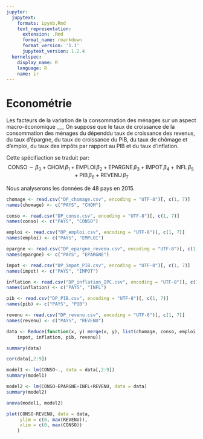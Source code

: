 ```yaml
---
jupyter:
  jupytext:
    formats: ipynb,Rmd
    text_representation:
      extension: .Rmd
      format_name: rmarkdown
      format_version: '1.1'
      jupytext_version: 1.2.4
  kernelspec:
    display_name: R
    language: R
    name: ir
---
```


# Econométrie
Les facteurs de la variation de la consommation des ménages sur un aspect macro-économique
___
On suppose que le taux de croissance de la consommation des ménages du dépenddu taux de croissance des revenus, du taux d'épargne, du taux de croissance du PIB, du taux de chômage et d'emploi, du taux des impôts par rapport au PIB et du taux d’inflation.

Cette spécifiaction se traduit par:
$$ \textrm{CONSO} \sim \beta_0 + \textrm{CHOM}\, \beta_1 + \textrm{EMPLOI}\, \beta_2 + \textrm{EPARGNE}\, \beta_3 + \textrm{IMPOT}\, \beta_4 + \textrm{INFL}\, \beta_5 + \textrm{PIB}\, \beta_6 + \textrm{REVENU}\, \beta_7$$

Nous analyserons les données de 48 pays en 2015.

```r
chomage <- read.csv("DP_chomage.csv", encoding = "UTF-8")[, c(1, 7)]
names(chomage) <- c("PAYS", "CHOM")

conso <- read.csv("DP_conso.csv", encoding = "UTF-8")[, c(1, 7)]
names(conso) <- c("PAYS", "CONSO")

emploi <- read.csv("DP_emploi.csv", encoding = "UTF-8")[, c(1, 7)]
names(emploi) <- c("PAYS", "EMPLOI")

epargne <- read.csv("DP_epargne_revenu.csv", encoding = "UTF-8")[, c(1, 7)]
names(epargne) <- c("PAYS", "EPARGNE")

impot <- read.csv("DP_impot_PIB.csv", encoding = "UTF-8")[, c(1, 7)]
names(impot) <- c("PAYS", "IMPOT")

inflation <- read.csv("DP_inflation_IPC.csv", encoding = "UTF-8")[, c(1, 7)]
names(inflation) <- c("PAYS", "INFL")

pib <- read.csv("DP_PIB.csv", encoding = "UTF-8")[, c(1, 7)]
names(pib) <- c("PAYS", "PIB")

revenu <- read.csv("DP_revenu.csv", encoding = "UTF-8")[, c(1, 7)]
names(revenu) <- c("PAYS", "REVENU")

data <- Reduce(function(x, y) merge(x, y), list(chomage, conso, emploi, epargne, 
    impot, inflation, pib, revenu))
```

```r
summary(data)
```

```r
cor(data[,2:9])
```

```r
model1 <- lm(CONSO~., data = data[,2:9])
summary(model1)
```

```r
model2 <- lm(CONSO~EPARGNE+INFL+REVENU, data = data)
summary(model2)
```

```r
anova(model1, model2)
```

```r
plot(CONSO~REVENU, data = data,
     ylim = c(0, max(REVENU)),
     xlim = c(0, max(CONSO))
    )
```
